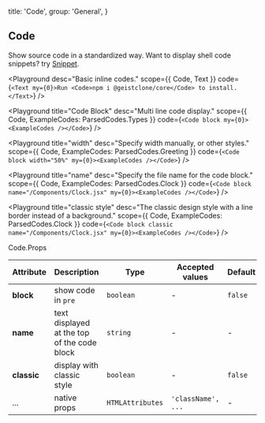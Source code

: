 
  title: 'Code',
  group: 'General',
}

## Code

Show source code in a standardized way. Want to display shell code snippets? try [Snippet](/en-us/components/snippet).

<Playground
  desc="Basic inline codes."
  scope={{ Code, Text }}
  code={`
<Text my={0}>Run <Code>npm i @geistclone/core</Code> to install.</Text>
`}
/>

<Playground
  title="Code Block"
  desc="Multi line code display."
  scope={{ Code, ExampleCodes: ParsedCodes.Types }}
  code={`
<Code block my={0}><ExampleCodes /></Code>
`}
/>

<Playground
  title="width"
  desc="Specify width manually, or other styles."
  scope={{ Code, ExampleCodes: ParsedCodes.Greeting }}
  code={`
<Code block width="50%" my={0}><ExampleCodes /></Code>
`}
/>

<Playground
  title="name"
  desc="Specify the file name for the code block."
  scope={{ Code, ExampleCodes: ParsedCodes.Clock }}
  code={`
<Code block name="/Components/Clock.jsx" my={0}><ExampleCodes /></Code>
`}
/>

<Playground
  title="classic style"
  desc="The classic design style with a line border instead of a background."
  scope={{ Code, ExampleCodes: ParsedCodes.Clock }}
  code={`
<Code block classic name="/Components/Clock.jsx" my={0}><ExampleCodes /></Code>
`}
/>

<Attributes edit="/pages/en-us/components/code.mdx">
<Attributes.Title>Code.Props</Attributes.Title>

| Attribute   | Description                                 | Type             | Accepted values    | Default |
| ----------- | ------------------------------------------- | ---------------- | ------------------ | ------- |
| **block**   | show code in `pre`                          | `boolean`        | -                  | `false` |
| **name**    | text displayed at the top of the code block | `string`         | -                  | -       |
| **classic** | display with classic style                  | `boolean`        | -                  | `false` |
| ...         | native props                                | `HTMLAttributes` | `'className', ...` | -       |

</Attributes>

